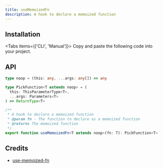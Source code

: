 ```yaml
---
title: useMemoizedFn
description: A hook to declare a memoized function
---
```


## Installation

<Tabs items={['CLI', 'Manual']}>
  <Tab>
    <InstallCLI value='use-memoized-fn' />
  </Tab>
  <Tab>
    Copy and paste the following code into your project.
    <RegistrySourceCode value='use-memoized-fn' />
  </Tab>
</Tabs>

## API

```ts
type noop = (this: any, ...args: any[]) => any

type PickFunction<T extends noop> = (
  this: ThisParameterType<T>,
  ...args: Parameters<T>
) => ReturnType<T>

/**
 * A hook to declare a memoized function
 * @param fn - The function to declare as a memoized function
 * @returns The memoized function
 */
export function useMemoizedFn<T extends noop>(fn: T): PickFunction<T>
```

## Credits

- [use-memoized-fn](https://ahooks.js.org/hooks/use-memoized-fn)
